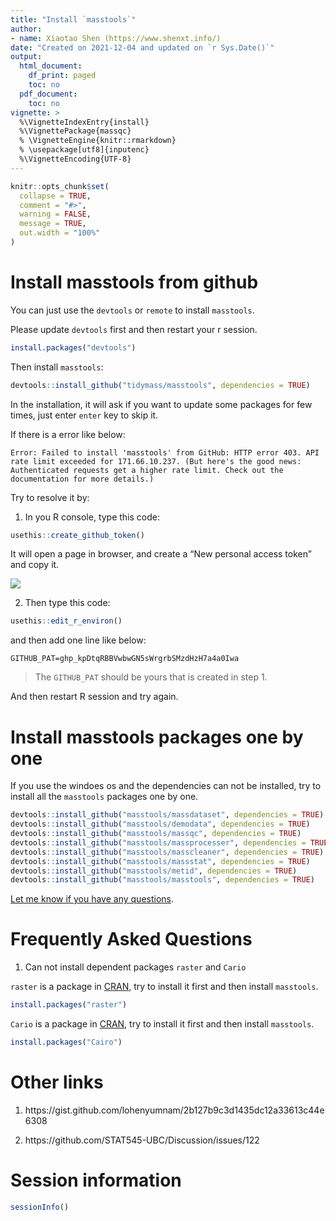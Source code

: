 ```yaml
---
title: "Install `masstools`"
author:
- name: Xiaotao Shen (https://www.shenxt.info/)
date: "Created on 2021-12-04 and updated on `r Sys.Date()`"
output:
  html_document:
    df_print: paged
    toc: no
  pdf_document:
    toc: no
vignette: >
  %\VignetteIndexEntry{install}
  %\VignettePackage{massqc}
  % \VignetteEngine{knitr::rmarkdown}
  % \usepackage[utf8]{inputenc}
  %\VignetteEncoding{UTF-8}
---
```


```r
knitr::opts_chunk$set(
  collapse = TRUE,
  comment = "#>",
  warning = FALSE,
  message = TRUE,
  out.width = "100%"
)
```

# **Install masstools from github**

You can just use the `devtools` or `remote` to install `masstools`. 

Please update `devtools` first and then restart your r session.

```r
install.packages("devtools")
```

Then install `masstools`:

```r
devtools::install_github("tidymass/masstools", dependencies = TRUE)
```

In the installation, it will ask if you want to update some packages for few times, just enter `enter` key to skip it.

If there is a error like below:

```
Error: Failed to install 'masstools' from GitHub: HTTP error 403. API rate limit exceeded for 171.66.10.237. (But here's the good news: Authenticated requests get a higher rate limit. Check out the documentation for more details.)
```

Try to resolve it by:

1. In you R console, type this code:

```r
usethis::create_github_token()
```

It will open a page in browser, and create a "New personal access token" and copy it.

![](../man/figures/Screen-Shot-2021-12-24-at-9.28.18-PM.png)

2. Then type this code:

```r
usethis::edit_r_environ()
```

and then add one line like below:

```
GITHUB_PAT=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
```
> The `GITHUB_PAT` should be yours that is created in step 1.

And then restart R session and try again.


# **Install masstools packages one by one**

If you use the windoes os and the dependencies can not be installed, try to install all the `masstools` packages one by one.

```r
devtools::install_github("masstools/massdataset", dependencies = TRUE)
devtools::install_github("masstools/demodata", dependencies = TRUE)
devtools::install_github("masstools/massqc", dependencies = TRUE)
devtools::install_github("masstools/massprocesser", dependencies = TRUE)
devtools::install_github("masstools/masscleaner", dependencies = TRUE)
devtools::install_github("masstools/massstat", dependencies = TRUE)
devtools::install_github("masstools/metid", dependencies = TRUE)
devtools::install_github("masstools/masstools", dependencies = TRUE)
```

[Let me know if you have any questions](shenxt1990@outlook.com).


# **Frequently Asked Questions**

1. Can not install dependent packages `raster` and `Cario`

`raster` is a package in [CRAN](https://cran.r-project.org/web/packages/raster/index.html), try to install it first and then install `masstools`.

```r
install.packages("raster")
```


`Cario` is a package in [CRAN](https://cran.r-project.org/web/packages/Cairo/index.html), try to install it first and then install `masstools`.

```r
install.packages("Cairo")
```

# **Other links**

1. https://gist.github.com/lohenyumnam/2b127b9c3d1435dc12a33613c44e6308

2. https://github.com/STAT545-UBC/Discussion/issues/122

# **Session information**

```r
sessionInfo()
```


